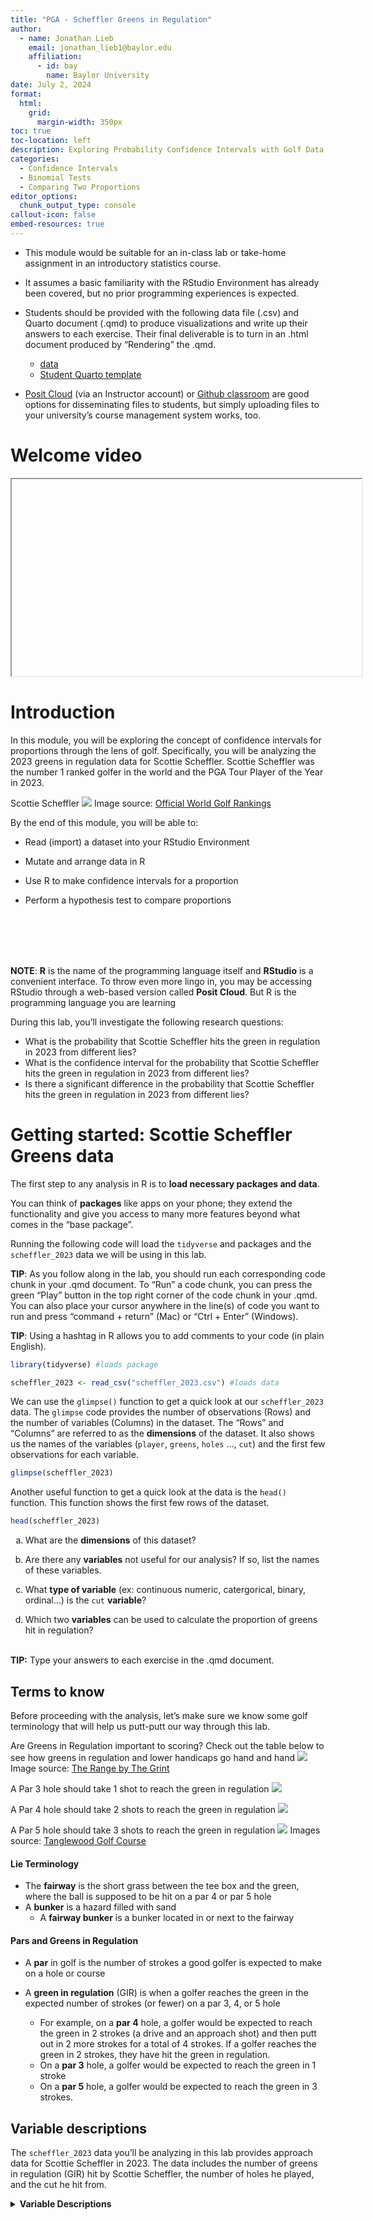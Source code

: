 ---
title: "PGA - Scheffler Greens in Regulation"
author:
  - name: Jonathan Lieb
    email: jonathan_lieb1@baylor.edu
    affiliation:
      - id: bay
        name: Baylor University
date: July 2, 2024
format:
  html:
    grid:
      margin-width: 350px
toc: true
toc-location: left
description: Exploring Probability Confidence Intervals with Golf Data
categories:
  - Confidence Intervals
  - Binomial Tests
  - Comparing Two Proportions
editor_options:
  chunk_output_type: console
callout-icon: false
embed-resources: true
---

::: {.callout-note collapse="true" title="Facilitation notes" appearance="minimal"}
+ This module would be suitable for an in-class lab or take-home assignment in an introductory statistics course. 

+ It assumes a basic familiarity with the RStudio Environment has already been covered, but no prior programming experiences is expected.

+ Students should be provided with the following data file (.csv) and Quarto document (.qmd) to produce visualizations and write up their answers to each exercise. Their final deliverable is to turn in an .html document produced by "Rendering" the .qmd. 
  
  + [data](scheffler_2023.csv)
  + [Student Quarto template](student_template_gir.qmd)

+ [Posit Cloud](https://posit.cloud/) (via an Instructor account) or [Github classroom](https://classroom.github.com) are good options for disseminating files to students, but simply uploading files to your university's course management system works, too.
:::

# Welcome video

<iframe width="560" height="315" src title="placeholder">

</iframe>

# Introduction

In this module, you will be exploring the concept of confidence intervals for proportions through the lens of golf. Specifically, you will be analyzing the 2023 greens in regulation data for Scottie Scheffler. Scottie Scheffler was the number 1 ranked golfer in the world and the PGA Tour Player of the Year in 2023.

::: column-margin

Scottie Scheffler
![](Scheffler_image.jpg)
Image source: [Official World Golf Rankings](https://www.owgr.com/playerprofile/scottie-scheffler-18417)

:::

::: {.callout-note title="Learning Objectives" appearance="minimal"}
By the end of this module, you will be able to:

-   Read (import) a dataset into your RStudio Environment

-   Mutate and arrange data in R

-   Use R to make confidence intervals for a proportion

-   Perform a hypothesis test to compare proportions
:::

::: column-margin
\
\
\
\

**NOTE**: **R** is the name of the programming language itself and **RStudio** is a convenient interface. To throw even more lingo in, you may be accessing RStudio through a web-based version called **Posit Cloud**. But R is the programming language you are learning
:::

::: {.callout-caution collapse="true" title="Research Questions"}

During this lab, you'll investigate the following research questions:

+ What is the probability that Scottie Scheffler hits the green in regulation in 2023 from different lies?
+ What is the confidence interval for the probability that Scottie Scheffler hits the green in regulation in 2023 from different lies?
+ Is there a significant difference in the probability that Scottie Scheffler hits the green in regulation in 2023 from different lies?

:::

# Getting started: Scottie Scheffler Greens data

The first step to any analysis in R is to **load necessary packages and data**. 

::: column-margin
You can think of **packages** like apps on your phone; they extend the functionality and give you access to many more features beyond what comes in the “base package”.
:::

Running the following code will load the `tidyverse` and  packages and the `scheffler_2023` data we will be using in this lab.



::: column-margin
**TIP**: As you follow along in the lab, you should run each corresponding code chunk in your .qmd document. To "Run" a code chunk, you can press the green "Play" button in the top right corner of the code chunk in your .qmd. You can also place your cursor anywhere in the line(s) of code you want to run and press "command + return" (Mac) or "Ctrl + Enter" (Windows).
:::

::: column-margin
**TIP**: Using a hashtag in R allows you to add comments to your code (in plain English). 
:::

```{r, warning = FALSE, message = FALSE}
library(tidyverse) #loads package

scheffler_2023 <- read_csv("scheffler_2023.csv") #loads data
```

We can use the `glimpse()` function to get a quick look at our `scheffler_2023` data. The `glimpse` code provides the number of observations (Rows) and the number of variables (Columns) in the dataset. The “Rows” and “Columns” are referred to as the **dimensions** of the dataset. It also shows us the names of the variables (`player`, `greens`, `holes` ..., `cut`) and the first few observations for each variable.

```{r}
glimpse(scheffler_2023)
```

Another useful function to get a quick look at the data is the `head()` function. This function shows the first few rows of the dataset. 

```{r}
head(scheffler_2023)
```


::: {.callout-note  title="Exercise 1: Data Structure"}

a. What are the **dimensions** of this dataset?

b. Are there any **variables** not useful for our analysis? If so, list the names of these variables.

c. What **type of variable** (ex: continuous numeric, catergorical, binary, ordinal...) is the `cut` **variable**?

d. Which two **variables** can be used to calculate the proportion of greens hit in regulation?

:::

::: column-margin
\
**TIP:** Type your answers to each exercise in the .qmd document. 
\
:::

## Terms to know

Before proceeding with the analysis, let's make sure we know some golf terminology that will help us putt-putt our way through this lab.

::: column-margin
Are Greens in Regulation important to scoring? Check out the table below to see how greens in regulation and lower handicaps go hand and hand 
![](gir_by_handicap.png)
Image source: [The Range by The Grint](https://thegrint.com/range/2013/03/golf-tips-gir/)
:::

::: column-margin
A Par 3 hole should take 1 shot to reach the green in regulation
![](tanglewood_hole5.jpg)

A Par 4 hole should take 2 shots to reach the green in regulation
![](tanglewood_hole1.jpg)

A Par 5 hole should take 3 shots to reach the green in regulation
![](tanglewood_hole2.jpg)
Images source: [Tanglewood Golf Course](https://www.tanglewoodfulton.com/golf-course/hole-by-hole-layout)

:::

#### Lie Terminology
-   The **fairway** is the short grass between the tee box and the green, where the ball is supposed to be hit on a par 4 or par 5 hole
-   A **bunker** is a hazard filled with sand
    -   A **fairway bunker** is a bunker located in or next to the fairway

::: {.callout-important}

#### Pars and Greens in Regulation
-   A **par** in golf is the number of strokes a good golfer is expected to make on a hole or course
-   A **green in regulation** (GIR) is when a golfer reaches the green in the expected number of strokes (or fewer) on a par 3, 4, or 5 hole

     -  For example, on a **par 4** hole, a golfer would be expected to reach the green in 2 strokes (a drive and an approach shot) and then putt out in 2 more strokes for a total of 4 strokes. If a golfer reaches the green in 2 strokes, they have hit the green in regulation.
     - On a **par 3** hole, a golfer would be expected to reach the green in 1 stroke
     - On a **par 5** hole, a golfer would be expected to reach the green in 3 strokes.


:::

## Variable descriptions

The `scheffler_2023` data you'll be analyzing in this lab provides approach data for Scottie Scheffler in 2023. The data includes the number of greens in regulation (GIR) hit by Scottie Scheffler, the number of holes he played, and the cut he hit from.

<details>
<summary><b>Variable Descriptions</b></summary>

| Variable | Description |
|----|----------------------------|
| `player` | PGA Tour player |
| `year` | PGA Tour Season |
| `greens` | Greens in Regulation Hit |
| `holes` | Number of Holes |
| `cut` | The type of ground that the approach shot to the green was hit from |


## Mutating Data

1. Mutating data in R is the process of creating new variables based on existing variables in a dataset. This can be done using the `mutate()` function in the `dplyr` package.
2. The mutate function takes a data frame as its first argument and then a series of new variable assignments.
(Eg: `mutate(data, new_var1 = old_var * 2, new_var = old_var1 - old_var2)`)

## Arranging Data

1. The `arrange()` function in the `dplyr` package is used to sort the data frame by one or more variables.
2. The `arrange()` function takes a data frame as its first argument and then a series of variables to sort by. (Eg: `arrange(data, variable1, variable2)`)
3. By default, the `arrange()` function sorts in ascending order. To sort in descending order, you can use the `desc()` function inside the `arrange()` function. (Eg: `arrange(data, desc(variable1))`)

::: {.callout-note  title="Exercise 2: Data Manipulation"}

Use the `mutate()` function to create a new variable called `gir_rate` that represents the proportion of greens hit in regulation. Save this new dataset as `scheffler_2023_mutated`.
Then arrange the `scheffler_2023_mutated` data by the `gir_rate` variable in descending order.

a. From what `cut` did Scottie Scheffler have the best Green in Regulation rate?

b. From what `cut` did Scottie Scheffler have the worst Green in Regulation rate?

:::


# Confidence Intervals for Proportions

Confidence Intervals for Proportions can be used for a variety of purposes, including:

1. A confidence interval is a range of values that is likely to contain the true value of a population parameter with a certain level of confidence.

2. Confidence intervals help us to quantify the precision of our estimates. The wider the confidence interval, the less precise our estimate is, the narrower the confidence interval, the more precise our estimate is.

3. Inferences can be made about the population proportion based on the sample proportion when using confidence intervals. For example, if a 90% confidence interval was used, it could be said that if the same population was sampled on numerous occasions and interval estimates were made on each occasion, approximately 90% of the intervals would contain the population parameter.

4. Confidence intervals for proportions can be used to test hypothesized values of the population proportion. If the hypothesized value is not within the confidence interval, then the null hypothesis can be rejected.

5. Confidence intervals for proportions can be used to compare two proportions. If the confidence intervals for two proportions do not overlap, then the two proportions are significantly different.

## Making Confidence Intervals in R

The statistical notation for a confidence interval for a proportion is:

$$
\hat{p} \pm z \times \sqrt{\frac{\hat{p}(1-\hat{p})}{n}}
$$

Where: 

- $\hat{p}$ is the sample proportion.
- $z$ is the z-score that corresponds to the desired level of confidence
- $n$ is the sample size

::: column-margin
**TIP**: The z-score for a 95% confidence interval is approximately 1.96. You can use this value to calculate the confidence interval for the proportion of greens hit in regulation by Scottie Scheffler from the fairway.
:::

::: column-margin
Some common Confidence Intervals and their corresponding z-scores are:

| Confidence Interval | Z-Score |
|----|----------------------------|
| 90 % | 1.65 |
| 95 % | 1.96 |
| 98 % | 2.33 |
| 99 % | 2.58 |

:::

In R you can perform basic math using the `*` operator for multiplication and the `\` operator for division. 

For a quick example if proportion of success for a problem is .6, the sample size is 100, and the test is being performed at the 95% confidence level than the confidence interval for the proportion of success can be calculated as follows:

```{r}
lower_limit <- .6 - 1.96 * sqrt((.6 * (1-.6))/100)
upper_limit <- .6 + 1.96 * sqrt((.6 * (1-.6))/100)
```

This would give you the lower limit (`r lower_limit`) and upper limit (`r upper_limit`) of the confidence interval for the proportion of success.


::: {.callout-note title="Exercise 3: Manual Confidence Intervals"}

Use the numbers from row with **`cut` = "Fairway"** of the `scheffler_2023_mutated` dataset to calculate a **95% confidence interval** for the proportion of greens hit in regulation by Scottie Scheffler from the fairway. 

a. What is value of $\hat{p}$ for the fairway cut?

b. What is the value of $n$ for the fairway cut?

c. What is the estimated value of the **upper limit** of the confidence interval for the fairway cut?

d. What is the estimated value of the **lower limit** of the confidence interval for the fairway cut?

:::

## Using `binom.test` to Calculate Confidence Intervals 

In R the `binom.test()` function can be used to calculate confidence intervals for proportions. The `binom.test()` function takes the number of successes and the total number of trials as arguments and returns a confidence interval for the proportion.

::: column-margin

**TIP**: You can type `?binom.test` in the R console to get more information about the `binom.test()` function, including which arguments it takes and what it returns.

:::

Below is an example of how to use the `binom.test()` function to calculate a 95% confidence interval for data where the number of successes is 60 and the total number of trials is 100. If `$conf.int` is added to the end of the `binom.test()` function, the function will return only the confidence interval and confidence level.

```{r}
binom.test(60, 100, conf.level = .98)
binom.test(60, 100, conf.level = .98)$conf.int
```


::: {.callout-note title="Exercise 4: Using R Functions for Confidence Intervals"}

Use the `binom.test()` function to calculate a **95% confidence interval** for the proportion of greens hit in regulation by Scottie Scheffler from the **bunker**.

a. What is the value of the **lower limit** of the confidence interval for the bunker cut?

b. What is the value of the **upper limit** of the confidence interval for the bunker cut?

c. Is the range of the confidence interval for the **bunker** cut wider or narrower than the range of the confidence interval for the **fairway** cut?

:::

## Testing Hypothesized Values

Hypothesis testing can also be done using the `binom.test()` function as seen below where it is being tested if the proportion of successes is .7 for a sample size of 100. The `binom.test()` function returns the p-value of the test.

```{r}
binom.test(60, 100, p = .7)
```


Suppose you are watching a golf tournament on TV and Scottie Scheffler is about to hit an approach shot from the fairway. You hear the announcer say that Scottie Scheffler hits 3/4 of his greens in regulation from the fairway. You are skeptical of this claim and decide to test it against the data you have collected at the 95% confidence level.

You set up a hypothesis test with the following hypotheses:

- **Null Hypothesis $H_0$**: The proportion of greens hit in regulation by Scottie Scheffler from the fairway is 0.75.

- **Alternative Hypothesis $H_A$**: The proportion of greens hit in regulation by Scottie Scheffler from the fairway is not 0.75.


::: {.callout-note title="Exercise 5: Confidence Intervals for Hypothesis Testing"}

Use the `binom.test()` function to test the hypothesis that the proportion of greens hit in regulation by Scottie Scheffler from the fairway is 0.75.

a. What is the value of the test statistic?

b. What is the p-value of the test?

c. Based on the p-value, do you reject or fail to reject the null hypothesis?

:::

# Comparing Two Proportions

Sometimes, comparing two sample proportions is necessary to determine if they are significantly different. This can be done with a two sample z-test for equality of proportions.

The null hypothesis for a two sample z-test for equality of proportions is that the two proportions are equal.

$H_0: p_1 = p_2$

The alternative hypothesis can be that the two proportions are not equal.

$H_A: p_1 \neq p_2$

That the first proportion is greater than the second proportion.

$H_A: p_1 > p_2$

or that the first proportion is less than the second proportion.

$H_A: p_1 < p_2$

The test-statistic for the two sample z-test for equality of proportions is calculated as:

$Z = \frac{\hat{p}_1 - \hat{p}_2}{\sqrt{\hat{p}(1-\hat{p})\left(\frac{1}{n_1} + \frac{1}{n_2}\right)}}$

where

$\hat{p}_1$ and $\hat{p}_2$ are the sample proportions for the two samples,

$\hat{p}$ is the pooled proportion,

$n_1$ and $n_2$ are the sample sizes for the two samples.

The pooled proportion is calculated as:

$\hat{p} = \frac{x_1 + x_2}{n_1 + n_2}$

However, R has a function that can do this for you.
The `prop.test()` function in R can be used to compare two proportions. The `prop.test()` function takes the number of successes and the total number of trials for each sample as arguments and returns a p-value for the comparison. In order for the `prop.test()` function to run a two sample z-test for equality of proportions, "correct" must be set to `FALSE`, otherwise the function will run a chi-squared test with an adjustment for continuity. Even with the "correct" argument set to `FALSE`, the `prop.test()` function will list the test statistic as a X-squared value, but it's value is the Z-score.

::: column-margin

**TIP**:Use the `?prop.test` command in the R console to get more information about the `prop.test()` function, including which arguments it takes and what it returns.

**NOTE**: `prop.test` can take the form `prop.test(c(x1, x2), c(n1, n2))` where `x1` and `x2` are the number of successes in each sample and `n1` and `n2` are the total number of trials in each sample. It can also take the form `prop.test(matrix(c(x1, x2, n1, n2), ncol = 2))` where `x1` and `x2` are the number of successes in each sample and `n1` and `n2` are the total number of trials in each sample.

**NOTE**: The confidence level can be adjusted using the `conf.level` argument and the type of alternative hypothesis can be adjusted using the `alternative` argument.

:::

Below is an example of how the `prop.test()` function could be used to compare two proportions: 

```{r}
prop.test(c(10, 20), c(100, 100), alternative = 't', correct = FALSE)
```

The example above compares two proportions: 10 successes out of 100 trials in the first sample and 20 successes out of 100 trials in the second sample. The `prop.test()` function returns a p-value for the comparison, which in this case is .048. 

::: {.callout-note title="Exercise 6: Comparing Two Proportions"}

Of the cuts in golf, the **fairway** is generally considered to be the most desirable place to hit the ball. Shorter grass is widely believed to make it easier to hit the green in regulation. 

The **bunker**, on the other hand, is often considered to be one of the most difficult places to hit the ball from. The sand can make it difficult to control the ball and hit it accurately. Additionally, no practice swings are allowed to hit the sand in the **bunker** making it more difficult to get a feel for the shot.

::: column-margin

Click Below to see more about rules about hitting out of the bunkers in golf:
[Bunker Rules Explained](https://www.youtube.com/watch?v=T9_gXqAE6ZY)

:::

In the `scheffler_2023` dataset there is also a cut called **"Other"**. This includes shots from the rough, waste areas, mulch and more. These are also often expected to be tougher than the fairway but slightly easier to hit out of than bunkers, but not always. Our summarization of the probabilities from different cuts earlier confirmed a slightly higher probability of hitting the green in regulation from the **"Other"** cut compared to the bunker cut.

Use the `prop.test()` function to compare the proportion of greens hit in regulation by Scottie Scheffler from the **fairway** and the **bunker**. Make the alternative hypothesis that the proportion of greens hit in regulation from the fairway is greater than the proportion of greens hit in regulation from the bunker. Use the **95% confidence level**. Set **correct = FALSE**.

a. What is the value of the test statistic?

b. What is the p-value of the test?

c. Is 0 included in the confidence interval for the difference in proportions?

d. Based on your answers above, what is your conclusion about the comparison of the two proportions?

e. Is there enough evidence to suggest that it is better for Scottie Scheffler to hit from the fairway than from the bunker?

Use the `prop.test()` function to compare the proportion of greens hit in regulation by Scottie Scheffler from the **Other** cut and the **Bunker**. Make the alternative hypothesis that the proportion of greens hit in regulation from the Other cut is greater than the proportion of greens hit in regulation from the bunker. Use the **95% confidence level**. Set **correct = FALSE**.

f. What is the value of the test statistic?

g. What is the p-value of the test?

h. Is 0 included in the confidence interval for the difference in proportions?

i. Based on your answers above, what is your conclusion about the comparison of the two proportions?

j. Is there enough evidence to reject the null hypothesis and suggest that it is better for Scottie Scheffler to hit from the "Other" cut than from bunker?

:::

# More Practice

::: {.callout-note title="Challenge Problems"}

Scottie Scheffler is not the only great golfer on the PGA Tour. In the [pga_girs](pga_girs.csv) dataset there is data on the greens hit in regulation by PGA professionals from 2019-2023. The data is structured identically to the `scheffler_2023` dataset.

::: column-margin

Rory McIlroy is one of the most popular and best golfers on the PGA Tour. He has won multiple major championships. He is known for his long drives and his picturesque swing.

Rory McIlroy
![](McIlroy_image.jpg)
Image Source: [Official World Golf Rankings](https://www.owgr.com/playerprofile/rory-mcilroy-10091)

:::

::: {.callout-note title="Challenge 1: Two Player Comparison"}

1. Compare Scottie Scheffler's approach shots to Rory McIlroy's approach shots in 2023. 

    a. Use the `prop.test()` function to compare the proportion of greens hit in regulation by Scottie Scheffler from the **fairway** to the proportion of greens hit in regulation by Rory McIlroy from the **fairway**. Make the alternative hypothesis that the proportion of greens hit in regulation from the fairway by Scottie Scheffler is greater than the proportion of greens hit in regulation from the fairway by Rory McIlroy. Use the **95% confidence level**. Set **correct = FALSE**.
    
    b. Is Scottie Scheffler statistically better than Rory McIlroy at hitting greens in regulation from the fairway? Explain your answer.

    c. Compare the proportion of greens hit in regulation by Scottie Scheffler from the **bunker** to the proportion of greens hit in regulation by Rory McIlroy from the **bunker**. Make the alternative hypothesis that the proportion of greens hit in regulation from the bunker by Scottie Scheffler is greater than the proportion of greens hit in regulation from the bunker by Rory McIlroy. Use the **95% confidence level**. Set **correct = FALSE**.
    
    d. Is Scottie Scheffler statistically better than Rory McIlroy at hitting greens in regulation from the bunker? Explain your answer.
    
    e. Explain why it might be more difficult to find a significant difference in the proportion of greens hit in regulation from the bunker compared to the fairway.
    
:::

::: {.callout-note title="Challenge 2: Past Comparisons"}

2. Scottie Scheffler skyrocketed up the world golf rankings from 2019-2023. His world golf ranking went from 66 to 31 to 12 to 2 and finally to number 1 (at the end of each season respectively). Take a look at whether Scottie Scheffler's Greens in Regulation from different cuts improved during his climb to the top. Filter the `pga_girs` dataset to only include data from Scottie Scheffler in 2019, 2020, 2021, 2022, and 2023. 
    
    a. Use filter, mutate, and arrange to calculate Scheffler's GIR from the fairway each season. Which season is it the highest?
    
    b. Which season is it the lowest?
    
    c. Use the `prop.test()` function to compare the proportion of greens hit in regulation by Scottie Scheffler from the **fairway** in 2019 to the proportion of greens hit in regulation by Scottie Scheffler from the **fairway** in 2020 Make the alternative hypothesis that the proportion of greens hit in regulation from the fairway by Scottie Scheffler in 2019 is less than the proportion of greens hit in regulation from the fairway by Scottie Scheffler in 2020. Use the **95% confidence level**. Set **correct = FALSE**.
    
    d. Use the `prop.test()` function to compare the proportion of greens hit in regulation by Scottie Scheffler from the **Other** cut in 2021 to the proportion of greens hit in regulation by Scottie Scheffler from the **Other** cut in 2022. Make the alternative hypothesis that the proportion of greens hit in regulation from the fairway by Scottie Scheffler in 2021 is less than the proportion of greens hit in regulation from the fairway by Scottie Scheffler in 2022. Use the **95% confidence level**. Set **correct = FALSE**.
    
:::
    
::: column-margin

When **correct = TRUE** on the `prop.test()` function, a continuity correction is applied to the test statistic. This correction is used to make the discrete data more continuous. It also generally makes the test more conservative. The formula for the test statistic is below:


$$
X^2 = (\frac{\left|\hat{p}_1 - \hat{p}_2\right| - .5(\frac{1}{n_1} + \frac{1}{n_2})}{\sqrt{\hat{p}(1-\hat{p}(\frac{1}{n_1} + \frac{1}{n_2}}})^2 
$$

:::

::: {.callout-note title="Challenge 3: Changing Conditions"}

3. Find the best and worst bunker players in 2023 who took more than 50 approach shots from the bunker.

    a. Test the hypothesis that the proportion of greens hit in regulation from the bunker by the best bunker player is greater than the proportion of greens hit in regulation from the bunker by the worst bunker player. Use the **90% confidence level**. Set **correct = FALSE**.
    
    b. Test the hypothesis that the proportion of greens hit in regulation from the fairway by the best bunker player is greater than the proportion of greens hit in regulation from the fairway by the worst bunker player. Use the **99% confidence level**. Set **correct = TRUE**.
    
    c. Do you get differing results when you change the confidence level and add a continuity correction? If yes, explain why.
:::


:::